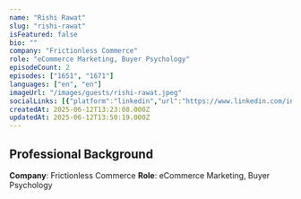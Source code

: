 ```yaml
---
name: "Rishi Rawat"
slug: "rishi-rawat"
isFeatured: false
bio: ""
company: "Frictionless Commerce"
role: "eCommerce Marketing, Buyer Psychology"
episodeCount: 2
episodes: ["1651", "1671"]
languages: ["en", "en"]
imageUrl: "/images/guests/rishi-rawat.jpeg"
socialLinks: [{"platform":"linkedin","url":"https://www.linkedin.com/in/rawatrishi/"}]
createdAt: 2025-06-12T13:23:08.000Z
updatedAt: 2025-06-12T13:50:19.000Z
---
```


## Professional Background

**Company**: Frictionless Commerce
**Role**: eCommerce Marketing, Buyer Psychology
